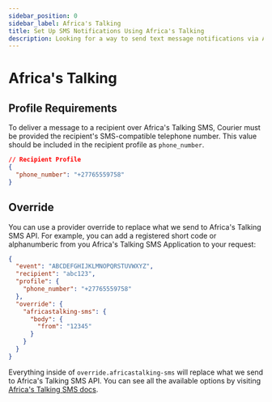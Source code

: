 ```yaml
---
sidebar_position: 0
sidebar_label: Africa's Talking
title: Set Up SMS Notifications Using Africa's Talking
description: Looking for a way to send text message notifications via Africa's Talking? This step-by-step tutorial will show you how to integrate Africa's Talking's API the easy way.
---
```


# Africa's Talking

## Profile Requirements

To deliver a message to a recipient over Africa's Talking SMS, Courier must be provided the recipient's SMS-compatible telephone number. This value should be included in the recipient profile as `phone_number`.

```json title=JSON
// Recipient Profile
{
  "phone_number": "+27765559758"
}
```

## Override

You can use a provider override to replace what we send to Africa's Talking SMS API. For example, you can add a registered short code or alphanumberic from you Africa's Talking SMS Application to your request:

```json title=JSON
{
  "event": "ABCDEFGHIJKLMNOPQRSTUVWXYZ",
  "recipient": "abc123",
  "profile": {
    "phone_number": "+27765559758"
  },
  "override": {
    "africastalking-sms": {
      "body": {
        "from": "12345"
      }
    }
  }
}
```

Everything inside of `override.africastalking-sms` will replace what we send to Africa's Talking SMS API. You can see all the available options by visiting [Africa's Talking SMS docs](https://developers.africastalking.com/docs/sms/overview).
